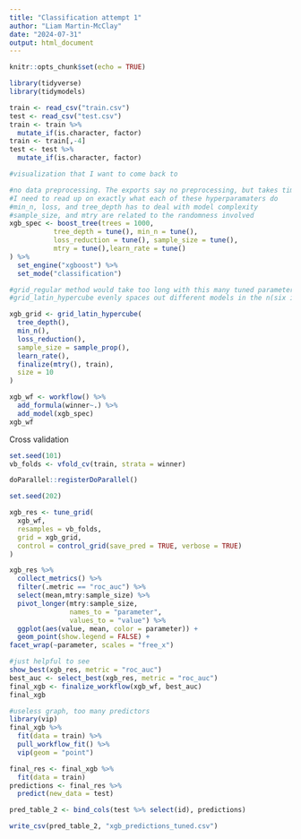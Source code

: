 ---
title: "Classification attempt 1"
author: "Liam Martin-McClay"
date: "2024-07-31"
output: html_document
---

```{r setup, include=FALSE}
knitr::opts_chunk$set(echo = TRUE)
```

```{r}
library(tidyverse)
library(tidymodels)

train <- read_csv("train.csv")
test <- read_csv("test.csv")
train <- train %>%
  mutate_if(is.character, factor)
train <- train[,-4]
test <- test %>%
  mutate_if(is.character, factor)
```

```{r}
#visualization that I want to come back to

```

```{r}
#no data preprocessing. The exports say no preprocessing, but takes times to tune
#I need to read up on exactly what each of these hyperparamaters do
#min_n, loss, and tree_depth has to deal with model complexity
#sample_size, and mtry are related to the randomness involved
xgb_spec <- boost_tree(trees = 1000,
           tree_depth = tune(), min_n = tune(), 
           loss_reduction = tune(), sample_size = tune(), 
           mtry = tune(),learn_rate = tune()
) %>% 
  set_engine("xgboost") %>%
  set_mode("classification")
```

```{r}
#grid_regular method would take too long with this many tuned parameters
#grid_latin_hypercube evenly spaces out different models in the n(six in this case) dimensional space, attempting to cover the space equally

xgb_grid <- grid_latin_hypercube(
  tree_depth(),
  min_n(),
  loss_reduction(),
  sample_size = sample_prop(),
  learn_rate(),
  finalize(mtry(), train),
  size = 10
)
```

```{r}
xgb_wf <- workflow() %>%
  add_formula(winner~.) %>%
  add_model(xgb_spec)
xgb_wf
```
Cross validation
```{r}
set.seed(101)
vb_folds <- vfold_cv(train, strata = winner)
```

```{r}
doParallel::registerDoParallel()

set.seed(202)

xgb_res <- tune_grid(
  xgb_wf,
  resamples = vb_folds,
  grid = xgb_grid,
  control = control_grid(save_pred = TRUE, verbose = TRUE)
)
```


```{r}
xgb_res %>%
  collect_metrics() %>% 
  filter(.metric == "roc_auc") %>%
  select(mean,mtry:sample_size) %>%
  pivot_longer(mtry:sample_size,
               names_to = "parameter",
               values_to = "value") %>%
  ggplot(aes(value, mean, color = parameter)) +
  geom_point(show.legend = FALSE) +
facet_wrap(~parameter, scales = "free_x")
```


```{r}
#just helpful to see
show_best(xgb_res, metric = "roc_auc")
best_auc <- select_best(xgb_res, metric = "roc_auc")
final_xgb <- finalize_workflow(xgb_wf, best_auc)
final_xgb
```

```{r}
#useless graph, too many predictors
library(vip)
final_xgb %>%
  fit(data = train) %>%
  pull_workflow_fit() %>%
  vip(geom = "point")
```

```{r}
final_res <- final_xgb %>%
  fit(data = train)
predictions <- final_res %>%
  predict(new_data = test)
```

```{r}
pred_table_2 <- bind_cols(test %>% select(id), predictions)

write_csv(pred_table_2, "xgb_predictions_tuned.csv")
```


